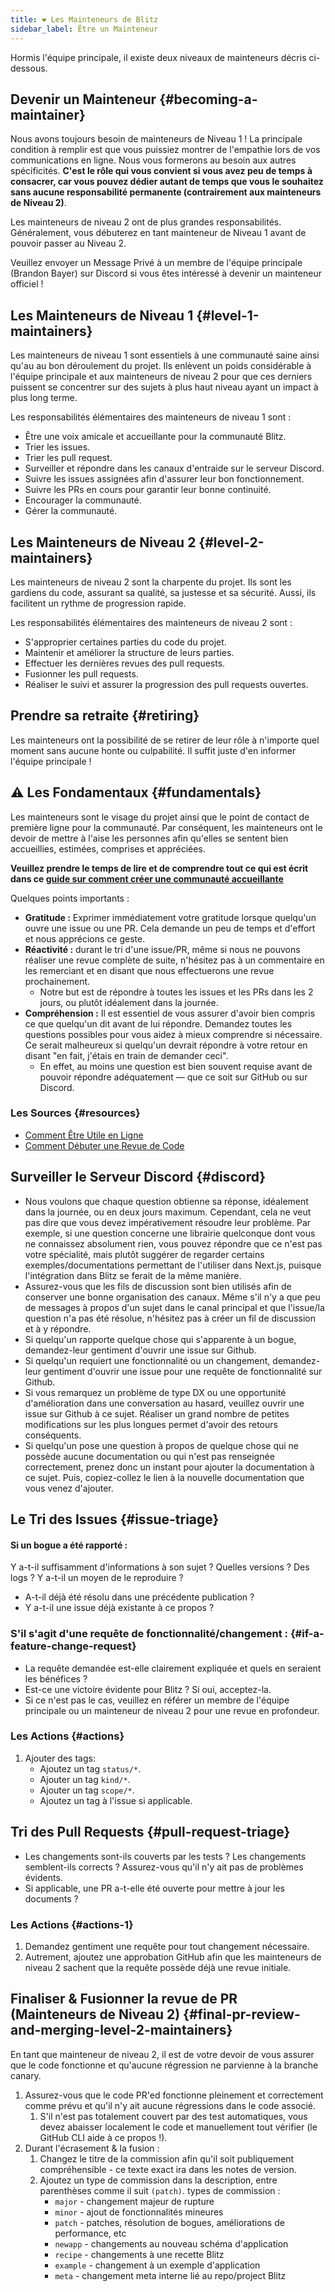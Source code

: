 ```yaml
---
title: ❤️ Les Mainteneurs de Blitz
sidebar_label: Être un Mainteneur
---
```


Hormis l'équipe principale, il existe deux niveaux de mainteneurs décris
ci-dessous.

## Devenir un Mainteneur {#becoming-a-maintainer}

Nous avons toujours besoin de mainteneurs de Niveau 1 ! La principale condition à remplir est que vous
puissiez montrer de l'empathie lors de vos communications en ligne. Nous vous formerons au besoin aux
autres spécificités. **C'est le rôle qui vous convient si vous avez peu de temps à consacrer,
car vous pouvez dédier autant de temps que vous le souhaitez sans aucune responsabilité
permanente (contrairement aux mainteneurs de Niveau 2)**.

Les mainteneurs de niveau 2 ont de plus grandes responsabilités. Généralement, vous
débuterez en tant mainteneur de Niveau 1 avant de pouvoir passer au Niveau 2.

Veuillez envoyer un Message Privé à un membre de l'équipe principale (Brandon Bayer) sur Discord si vous êtes
intéressé à devenir un mainteneur officiel !

## Les Mainteneurs de Niveau 1 {#level-1-maintainers}

Les mainteneurs de niveau 1 sont essentiels à une communauté saine ainsi qu'au au bon déroulement du projet.
Ils enlèvent un poids considérable à l'équipe principale et aux mainteneurs
de niveau 2 pour que ces derniers puissent se concentrer sur des sujets à plus haut niveau ayant un impact à plus long
terme.

Les responsabilités élémentaires des mainteneurs de niveau 1 sont :

- Être une voix amicale et accueillante pour la communauté Blitz.
- Trier les issues.
- Trier les pull request.
- Surveiller et répondre dans les canaux d'entraide sur le serveur Discord.
- Suivre les issues assignées afin d'assurer leur bon fonctionnement.
- Suivre les PRs en cours pour garantir leur bonne continuité.
- Encourager la communauté.
- Gérer la communauté.

## Les Mainteneurs de Niveau 2 {#level-2-maintainers}

Les mainteneurs de niveau 2 sont la charpente du projet. Ils sont les gardiens
du code, assurant sa qualité, sa justesse et sa sécurité. Aussi, ils facilitent
un rythme de progression rapide.

Les responsabilités élémentaires des mainteneurs de niveau 2 sont :

- S'approprier certaines parties du code du projet.
- Maintenir et améliorer la structure de leurs parties.
- Effectuer les dernières revues des pull requests.
- Fusionner les pull requests.
- Réaliser le suivi et assurer la progression des pull requests ouvertes.

## Prendre sa retraite {#retiring}

Les mainteneurs ont la possibilité de se retirer de leur rôle à n'importe quel moment sans aucune honte ou
culpabilité. Il suffit juste d'en informer l'équipe principale !

## ⚠️ Les Fondamentaux {#fundamentals}

Les mainteneurs sont le visage du projet ainsi que le point de contact de première ligne pour
la communauté. Par conséquent, les mainteneurs ont le devoir
de mettre à l'aise les personnes afin qu'elles se sentent bien accueillies, estimées, comprises et
appréciées.

**Veuillez prendre le temps de lire et de comprendre tout ce qui est écrit dans ce
[guide sur comment créer une communauté accueillante](https://opensource.guide/building-community)**

Quelques points importants :

- **Gratitude :** Exprimer immédiatement votre gratitude lorsque quelqu'un ouvre une issue
  ou une PR. Cela demande un peu de temps et d'effort et nous apprécions ce geste.
- **Réactivité :** durant le tri d'une issue/PR, même si nous ne pouvons réaliser une revue
  complète de suite, n'hésitez pas à un commentaire en les remerciant et en disant que nous effectuerons une revue
  prochainement.
  - Notre but est de répondre à toutes les issues et les PRs dans les 2 jours, ou plutôt
    idéalement dans la journée.
- **Compréhension :** Il est essentiel de vous assurer d'avoir bien compris ce que
  quelqu'un dit avant de lui répondre. Demandez toutes les questions possibles pour vous aidez à mieux comprendre si nécessaire.
  Ce serait malheureux si quelqu'un devrait répondre à votre retour en disant "en fait,
  j'étais en train de demander ceci".
  - En effet, au moins une question est bien souvent requise avant de
    pouvoir répondre adéquatement — que ce soit sur GitHub ou sur Discord.

### Les Sources {#resources}

- [Comment Être Utile en Ligne](https://nedbatchelder.com/blog/202009/how_to_be_helpful_online.html)
- [Comment Débuter une Revue de Code](https://shubheksha.com/posts/2019/03/how-to-start-reviewing-code/)

## Surveiller le Serveur Discord {#discord}

- Nous voulons que chaque question obtienne sa réponse, idéalement dans la journée,
  ou en deux jours maximum. Cependant, cela ne veut pas dire que vous devez impérativement résoudre leur problème. Par
  exemple, si une question concerne une librairie quelconque dont vous ne connaissez absolument rien,
  vous pouvez répondre que ce n'est pas votre spécialité,
  mais plutôt suggérer de regarder certains exemples/documentations permettant de l'utiliser dans Next.js,
  puisque l'intégration dans Blitz se ferait de la même manière.
- Assurez-vous que les fils de discussion sont bien utilisés afin de conserver une bonne organisation des canaux.
  Même s'il n'y a que peu de messages à propos d'un sujet dans le canal principal et
  que l'issue/la question n'a pas été résolue, n'hésitez pas à créer un fil de discussion et
  à y répondre.
- Si quelqu'un rapporte quelque chose qui s'apparente à un bogue, demandez-leur gentiment
  d'ouvrir une issue sur Github.
- Si quelqu'un requiert une fonctionnalité ou un changement, demandez-leur gentiment d'ouvrir
  une issue pour une requête de fonctionnalité sur Github.
- Si vous remarquez un problème de type DX ou une opportunité d'amélioration dans
  une conversation au hasard, veuillez ouvrir une issue sur Github à ce sujet. Réaliser un grand nombre
  de petites modifications sur les plus longues permet d'avoir des retours conséquents.
- Si quelqu'un pose une question à propos de quelque chose qui ne possède aucune documentation
  ou qui n'est pas renseignée correctement, prenez donc un instant pour ajouter la documentation à ce sujet.
  Puis, copiez-collez le lien à la nouvelle documentation que vous venez d'ajouter.

## Le Tri des Issues {#issue-triage}

#### Si un bogue a été rapporté :

Y a-t-il suffisamment d'informations à son sujet ? Quelles versions ? Des logs ? Y a-t-il un moyen de le reproduire ?
- A-t-il déjà été résolu dans une précédente publication ?
- Y a-t-il une issue déjà existante à ce propos ?

### S'il s'agit d'une requête de fonctionnalité/changement : {#if-a-feature-change-request}

- La requête demandée est-elle clairement expliquée et quels en seraient les bénéfices ?
- Est-ce une victoire évidente pour Blitz ? Si oui, acceptez-la.
- Si ce n'est pas le cas, veuillez en référer un membre de l'équipe principale ou un mainteneur de niveau 2
  pour une revue en profondeur.

### Les Actions {#actions}

1. Ajouter des tags:
   - Ajoutez un tag `status/*`.
   - Ajouter un tag `kind/*`.
   - Ajouter un tag `scope/*`.
   - Ajoutez un tag à l'issue si applicable.

## Tri des Pull Requests {#pull-request-triage}

- Les changements sont-ils couverts par les tests ?
Les changements semblent-ils corrects ? Assurez-vous qu'il n'y ait pas de problèmes évidents. 
- Si applicable, une PR a-t-elle été ouverte pour mettre à jour les documents ?

### Les Actions {#actions-1}

1. Demandez gentiment une requête pour tout changement nécessaire.
2. Autrement, ajoutez une approbation GitHub afin que les mainteneurs de niveau 2 sachent que la requête
   possède déjà une revue initiale.

## Finaliser & Fusionner la revue de PR (Mainteneurs de Niveau 2) {#final-pr-review-and-merging-level-2-maintainers}

En tant que mainteneur de niveau 2, il est de votre devoir de vous assurer que le code
fonctionne et qu'aucune régression ne parvienne à la branche canary.

1. Assurez-vous que le code PR'ed fonctionne pleinement et correctement comme prévu et qu'il n'y ait aucune
   régressions dans le code associé.
   1. S'il n'est pas totalement couvert par des test automatiques, vous devez abaisser localement le
      code et manuellement tout vérifier (le GitHub CLI aide
      à ce propos !).
2. Durant l'écrasement & la fusion :
   1. Changez le titre de la commission afin qu'il soit publiquement compréhensible - ce texte exact ira
      dans les notes de version.
   2. Ajoutez un type de commission dans la description, entre parenthèses comme il suit
      `(patch)`. types de commission :
      - `major` - changement majeur de rupture
      - `minor` - ajout de fonctionnalités mineures
      - `patch` - patches, résolution de bogues, améliorations de performance, etc
      - `newapp` - changements au nouveau schéma d'application
      - `recipe` - changements à une recette Blitz
      - `example` - changement à un exemple d'application
      - `meta` - changement meta interne lié au repo/project Blitz
